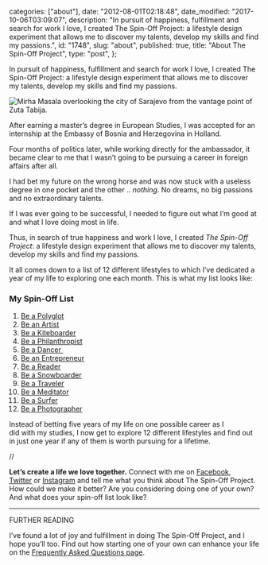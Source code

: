 
  categories: ["about"],
  date: "2012-08-01T02:18:48",
  date_modified: "2017-10-06T03:09:07",
  description:
    "In pursuit of happiness, fulfillment and search for work I love, I created The Spin-Off Project: a lifestyle design experiment that allows me to discover my talents, develop my skills and find my passions.",
  id: "1748",
  slug: "about",
  published: true,
  title: "About The Spin-Off Project",
  type: "post",
};


In pursuit of happiness, fulfillment and search for work I love, I created The Spin-Off Project: a lifestyle design experiment that allows me to discover my talents, develop my skills and find my passions.

![Mirha Masala overlooking the city of Sarajevo from the vantage point of Zuta Tabija.](/pages/tsop/Mirha-Masala-Overlooking-Sarajevo_40.jpg)

After earning a master’s degree in European Studies, I was accepted for an internship at the Embassy of Bosnia and Herzegovina in Holland.

Four months of politics later, while working directly for the ambassador, it became clear to me that I wasn’t going to be pursuing a career in foreign affairs after all.

I had bet my future on the wrong horse and was now stuck with a useless degree in one pocket and the other .. _nothing_. No dreams, no big passions and no extraordinary talents.

If I was ever going to be successful, I needed to figure out what I’m good at and what I love doing most in life.

Thus, in search of true happiness and work I love, I created *The Spin-Off Project*: a lifestyle design experiment that allows me to discover my talents, develop my skills and find my passions.

It all comes down to a list of 12 different lifestyles to which I’ve dedicated a year of my life to exploring one each month. This is what my list looks like:

### My Spin-Off List

1. [Be a Polyglot](/tsop/posts/polyglot-month/)
2. [Be an Artist](/tsop/posts/artist-month/)
3. [Be a Kiteboarder](/tsop/posts/kiteboarder-month/)
4. [Be a Philanthropist](/tsop/posts/philanthropist-month/)
5. [Be a Dancer ](/tsop/posts/dancer-month/)
6. [Be an Entrepreneur](/tsop/posts/entrepreneur-month/)
7. [Be a Reader](/tsop/posts/reader-month/)
8. [Be a Snowboarder](/tsop/posts/snowboarder-month/)
9. [Be a Traveler](/tsop/posts/30-days-traveling/)
10. [Be a Meditator](/tsop/posts/meditator-month/)
11. [Be a Surfer](/tsop/posts/surfer-month/)
12. [Be a Photographer](/tsop/posts/photographer-month/)

Instead of betting five years of my life on one possible career as I did with my studies, I now get to explore 12 different lifestyles and find out in just one year if any of them is worth pursuing for a lifetime.

//

**Let’s create a life we love together.** Connect with me on [Facebook](http://www.facebook.com/thespinoffproject), [Twitter](http://www.twitter.com/mirhamasala/) or [Instagram](http://www.instagram.com/mirhamasala/) and tell me what you think about The Spin-Off Project. How could we make it better? Are you considering doing one of your own? And what does your spin-off list look like?

---

FURTHER READING

I’ve found a lot of joy and fulfillment in doing The Spin-Off Project, and I hope you’ll too. Find out how starting one of your own can enhance your life on the [Frequently Asked Questions page](/tsop/faqs/).
